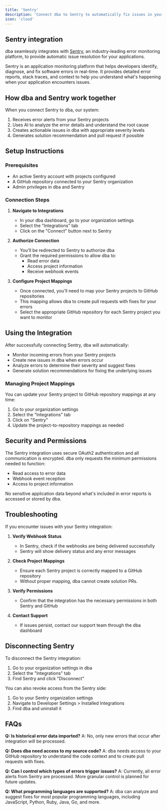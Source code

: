```yaml
---
title: 'Sentry'
description: 'Connect dba to Sentry to automatically fix issues in your application'
icon: 'cloud'
---
```


## Sentry integration

dba seamlessly integrates with [Sentry](https://sentry.io), an industry-leading error monitoring platform, to provide automatic issue resolution for your applications.

Sentry is an application monitoring platform that helps developers identify, diagnose, and fix software errors in real-time. It provides detailed error reports, stack traces, and context to help you understand what's happening when your application encounters issues.

## How dba and Sentry work together

When you connect Sentry to dba, our system:

1. Receives error alerts from your Sentry projects
2. Uses AI to analyze the error details and understand the root cause
3. Creates actionable issues in dba with appropriate severity levels
4. Generates solution recommendation and pull request if possible

## Setup Instructions

### Prerequisites

- An active Sentry account with projects configured
- A GitHub repository connected to your Sentry organization
- Admin privileges in dba and Sentry

### Connection Steps

1. **Navigate to Integrations**

   - In your dba dashboard, go to your organization settings
   - Select the "Integrations" tab
   - Click on the "Connect" button next to Sentry

2. **Authorize Connection**

   - You'll be redirected to Sentry to authorize dba
   - Grant the required permissions to allow dba to:
     - Read error data
     - Access project information
     - Receive webhook events

3. **Configure Project Mappings**
   - Once connected, you'll need to map your Sentry projects to GitHub repositories
   - This mapping allows dba to create pull requests with fixes for your errors
   - Select the appropriate GitHub repository for each Sentry project you want to monitor

## Using the Integration

After successfully connecting Sentry, dba will automatically:

- Monitor incoming errors from your Sentry projects
- Create new issues in dba when errors occur
- Analyze errors to determine their severity and suggest fixes
- Generate solution recommendations for fixing the underlying issues

### Managing Project Mappings

You can update your Sentry project to GitHub repository mappings at any time:

1. Go to your organization settings
2. Select the "Integrations" tab
3. Click on "Sentry"
4. Update the project-to-repository mappings as needed

## Security and Permissions

The Sentry integration uses secure OAuth2 authentication and all communication is encrypted. dba only requests the minimum permissions needed to function:

- Read access to error data
- Webhook event reception
- Access to project information

No sensitive application data beyond what's included in error reports is accessed or stored by dba.

## Troubleshooting

If you encounter issues with your Sentry integration:

1. **Verify Webhook Status**

   - In Sentry, check if the webhooks are being delivered successfully
   - Sentry will show delivery status and any error messages

2. **Check Project Mappings**

   - Ensure each Sentry project is correctly mapped to a GitHub repository
   - Without proper mapping, dba cannot create solution PRs.

3. **Verify Permissions**

   - Confirm that the integration has the necessary permissions in both Sentry and GitHub

4. **Contact Support**
   - If issues persist, contact our support team through the dba dashboard

## Disconnecting Sentry

To disconnect the Sentry integration:

1. Go to your organization settings in dba
2. Select the "Integrations" tab
3. Find Sentry and click "Disconnect"

You can also revoke access from the Sentry side:

1. Go to your Sentry organization settings
2. Navigate to Developer Settings > Installed Integrations
3. Find dba and uninstall it

## FAQs

**Q: Is historical error data imported?**
A: No, only new errors that occur after integration will be processed.

**Q: Does dba need access to my source code?**
A: dba needs access to your GitHub repository to understand the code context and to create pull requests with fixes.

**Q: Can I control which types of errors trigger issues?**
A: Currently, all error alerts from Sentry are processed. More granular control is planned for future updates.

**Q: What programming languages are supported?**
A: dba can analyze and suggest fixes for most popular programming languages, including JavaScript, Python, Ruby, Java, Go, and more.
